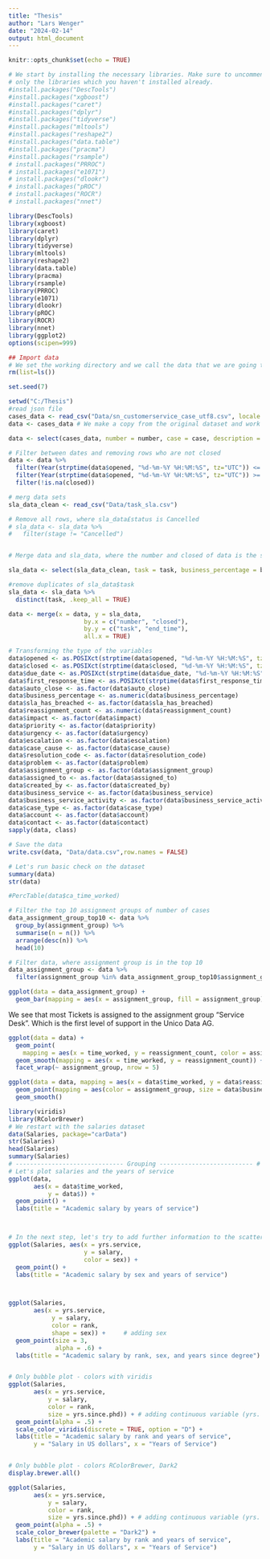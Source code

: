 ```yaml
---
title: "Thesis"
author: "Lars Wenger"
date: "2024-02-14"
output: html_document
---
```


```r
knitr::opts_chunk$set(echo = TRUE)
```
```r
# We start by installing the necessary libraries. Make sure to uncomment and run
# only the libraries which you haven't installed already. 
#install.packages("DescTools")
#install.packages("xgboost")
#install.packages("caret")
#install.packages("dplyr")
#install.packages("tidyverse")
#install.packages("mltools")
#install.packages("reshape2")
#install.packages("data.table")
#install.packages("pracma")
#install.packages("rsample")
# install.packages("PRROC")
# install.packages("e1071")
# install.packages("dlookr")
# install.packages("pROC")
# install.packages("ROCR")
# install.packages("nnet")
```
```r
library(DescTools)
library(xgboost)
library(caret)
library(dplyr)
library(tidyverse)
library(mltools)
library(reshape2)
library(data.table)
library(pracma)
library(rsample)
library(PRROC)
library(e1071)
library(dlookr)
library(pROC)
library(ROCR)
library(nnet)
library(ggplot2)
options(scipen=999)
```


```r
## Import data
# We set the working directory and we call the data that we are going to use. Please import the csv file.
rm(list=ls())

set.seed(7)

setwd("C:/Thesis")
#read json file
cases_data <- read_csv("Data/sn_customerservice_case_utf8.csv", locale = locale(encoding = "UTF-8"))
data <- cases_data # We make a copy from the original dataset and work on the copy

```
```r
data <- select(cases_data, number = number, case = case, description = description, case_type = u_case_type, due_date = due_date, first_response_time = first_response_time, closed = closed_at, opened = opened_at, account = account, contact = contact, created_by = sys_created_by, business_service = business_service, business_service_activity = u_business_service_activity, assigned_to = assigned_to, assignment_group = assignment_group, auto_close = auto_close, time_worked = time_worked, reassignment_count = reassignment_count, impact = impact, priority = priority, urgency = urgency, escalation = escalation, comments = comments, case_cause = u_case_cause, cause = cause, close_notes = close_notes, resolution_code = resolution_code, problem = problem)

```

```r
# Filter between dates and removing rows who are not closed
data <- data %>% 
  filter(Year(strptime(data$opened, "%d-%m-%Y %H:%M:%S", tz="UTC")) <= Year("2024-02-01")) %>%
  filter(Year(strptime(data$opened, "%d-%m-%Y %H:%M:%S", tz="UTC")) >= Year("2020-01-01")) %>%
  filter(!is.na(closed))
```
```r
# merg data sets
sla_data_clean <- read_csv("Data/task_sla.csv")

# Remove all rows, where sla_data£status is Cancelled
# sla_data <- sla_data %>% 
#   filter(stage != "Cancelled")


# Merge data and sla_data, where the number and closed of data is the same as task and stop time of sla_data

sla_data <- select(sla_data_clean, task = task, business_percentage = business_percentage, sla_has_breached = has_breached, duration = duration, end_time = end_time)

#remove duplicates of sla_data$task
sla_data <- sla_data %>% 
  distinct(task, .keep_all = TRUE)

data <- merge(x = data, y = sla_data, 
                     by.x = c("number", "closed"), 
                     by.y = c("task", "end_time"), 
                     all.x = TRUE)

```
```r
# Transforming the type of the variables
data$opened <- as.POSIXct(strptime(data$opened, "%d-%m-%Y %H:%M:%S", tz="UTC"))
data$closed <- as.POSIXct(strptime(data$closed, "%d-%m-%Y %H:%M:%S", tz="UTC"))
data$due_date <- as.POSIXct(strptime(data$due_date, "%d-%m-%Y %H:%M:%S", tz="UTC"))
data$first_response_time <- as.POSIXct(strptime(data$first_response_time, "%d-%m-%Y %H:%M:%S", tz="UTC"))
data$auto_close <- as.factor(data$auto_close)
data$business_percentage <- as.numeric(data$business_percentage)
data$sla_has_breached <- as.factor(data$sla_has_breached)
data$reassignment_count <- as.numeric(data$reassignment_count)
data$impact <- as.factor(data$impact)
data$priority <- as.factor(data$priority)
data$urgency <- as.factor(data$urgency)
data$escalation <- as.factor(data$escalation)
data$case_cause <- as.factor(data$case_cause)
data$resolution_code <- as.factor(data$resolution_code)
data$problem <- as.factor(data$problem)
data$assignment_group <- as.factor(data$assignment_group)
data$assigned_to <- as.factor(data$assigned_to)
data$created_by <- as.factor(data$created_by)
data$business_service <- as.factor(data$business_service)
data$business_service_activity <- as.factor(data$business_service_activity)
data$case_type <- as.factor(data$case_type)
data$account <- as.factor(data$account)
data$contact <- as.factor(data$contact)
sapply(data, class)
```
```r
# Save the data
write.csv(data, "Data/data.csv",row.names = FALSE)
```





```r
# Let's run basic check on the dataset 
summary(data)
str(data)

#PercTable(data$ca_time_worked)
```
```r
# Filter the top 10 assignment groups of number of cases
data_assignment_group_top10 <- data %>% 
  group_by(assignment_group) %>% 
  summarise(n = n()) %>% 
  arrange(desc(n)) %>% 
  head(10)

# Filter data, where assignment group is in the top 10
data_assignment_group <- data %>% 
  filter(assignment_group %in% data_assignment_group_top10$assignment_group)

ggplot(data = data_assignment_group) +
  geom_bar(mapping = aes(x = assignment_group, fill = assignment_group))
```
We see that most Tickets is assigned to the assignment group "Service Desk". Which is the first level of support in the Unico Data AG. 

```r
ggplot(data = data) +
  geom_point(
    mapping = aes(x = time_worked, y = reassignment_count, color = assignment_group)) +
  geom_smooth(mapping = aes(x = time_worked, y = reassignment_count)) +
  facet_wrap(~ assignment_group, nrow = 5)
```
```r
ggplot(data = data, mapping = aes(x = data$time_worked, y = data$reassignment_count)) +
  geom_point(mapping = aes(color = assignment_group, size = data$business_percentage)) +
  geom_smooth()
```

```r
library(viridis)   
library(RColorBrewer)
# We restart with the salaries dataset 
data(Salaries, package="carData")
str(Salaries)
head(Salaries)
summary(Salaries)
# ------------------------------ Grouping -------------------------- #
# Let's plot salaries and the years of service
ggplot(data, 
       aes(x = data$time_worked, 
           y = data$)) +
  geom_point() + 
  labs(title = "Academic salary by years of service")



# In the next step, let's try to add further information to the scatter plot
ggplot(Salaries, aes(x = yrs.service, 
                     y = salary, 
                     color = sex)) +
  geom_point() +
  labs(title = "Academic salary by sex and years of service") 



ggplot(Salaries, 
       aes(x = yrs.service, 
            y = salary, 
            color = rank,
            shape = sex)) +     # adding sex 
  geom_point(size = 3, 
             alpha = .6) +
  labs(title = "Academic salary by rank, sex, and years since degree")


# Only bubble plot - colors with viridis  
ggplot(Salaries, 
       aes(x = yrs.service, 
           y = salary, 
           color = rank,
           size = yrs.since.phd)) + # adding continuous variable (yrs. since phd)
  geom_point(alpha = .5) + 
  scale_color_viridis(discrete = TRUE, option = "D") +
  labs(title = "Academic salary by rank and years of service",
       y = "Salary in US dollars", x = "Years of Service")


# Only bubble plot - colors RColorBrewer, Dark2
display.brewer.all()

ggplot(Salaries, 
       aes(x = yrs.service, 
           y = salary, 
           color = rank,
           size = yrs.since.phd)) + # adding continuous variable (yrs. since phd)
  geom_point(alpha = .5) + 
  scale_color_brewer(palette = "Dark2") +
  labs(title = "Academic salary by rank and years of service",
       y = "Salary in US dollars", x = "Years of Service")
```


